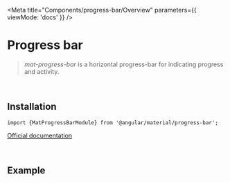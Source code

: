 
<Meta
  title="Components/progress-bar/Overview"
  parameters={{
    viewMode: 'docs'
  }}
/>

# Progress bar

> *mat-progress-bar* is a horizontal progress-bar for indicating progress and activity.

<br/>

## Installation

`import {MatProgressBarModule} from '@angular/material/progress-bar';`

[Official documentation](https://material.angular.io/components/progress-bar/overview)

<br/>

## Example

<Story id="components-progress-bar--with-basic-usage"></Story>



